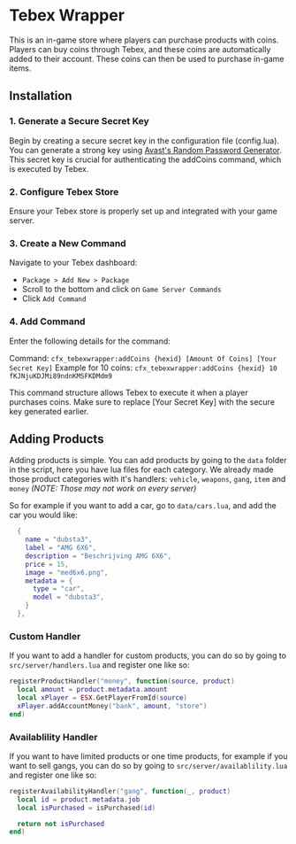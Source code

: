# Tebex Wrapper

This is an in-game store where players can purchase products with coins. Players can buy coins through Tebex, and these coins are automatically added to their account. These coins can then be used to purchase in-game items.

## Installation

### 1. Generate a Secure Secret Key
Begin by creating a secure secret key in the configuration file (config.lua). You can generate a strong key using [Avast's Random Password Generator](https://www.avast.com/random-password-generator#pc).
This secret key is crucial for authenticating the addCoins command, which is executed by Tebex.

### 2. Configure Tebex Store
Ensure your Tebex store is properly set up and integrated with your game server.

### 3. Create a New Command
Navigate to your Tebex dashboard:

* `Package > Add New > Package`
* Scroll to the bottom and click on `Game Server Commands`
* Click `Add Command`

### 4. Add Command
Enter the following details for the command:

Command: `cfx_tebexwrapper:addCoins {hexid} [Amount Of Coins] [Your Secret Key]`
Example for 10 coins: `cfx_tebexwrapper:addCoins {hexid} 10 fKJNjuKDJMi89ndnKMSFKDMdm9`

This command structure allows Tebex to execute it when a player purchases coins. Make sure to replace [Your Secret Key] with the secure key generated earlier.

## Adding Products
Adding products is simple. You can add products by going to the `data` folder in the script, here you have lua files for each category.
We already made those product categories with it's handlers: `vehicle`, `weapons`, `gang`, `item` and `money` *(NOTE: Those may not work on every server)*

So for example if you want to add a car, go to `data/cars.lua`, and add the car you would like:
```lua
  {
    name = "dubsta3",
    label = "AMG 6X6",
    description = "Beschrijving AMG 6X6",
    price = 15,
    image = "med6x6.png",
    metadata = {
      type = "car",
      model = "dubsta3",
    }
  },
```

### Custom Handler
If you want to add a handler for custom products, you can do so by going to `src/server/handlers.lua` and register one like so:

```lua
registerProductHandler("money", function(source, product)
  local amount = product.metadata.amount
  local xPlayer = ESX.GetPlayerFromId(source)
  xPlayer.addAccountMoney("bank", amount, "store")
end)

```

### Availablility Handler
If you want to have limited products or one time products, for example if you want to sell gangs, you can do so by going to `src/server/availablility.lua` and register one like so:

```lua
registerAvailabilityHandler("gang", function(_, product)
  local id = product.metadata.job
  local isPurchased = isPurchased(id)

  return not isPurchased
end)
```